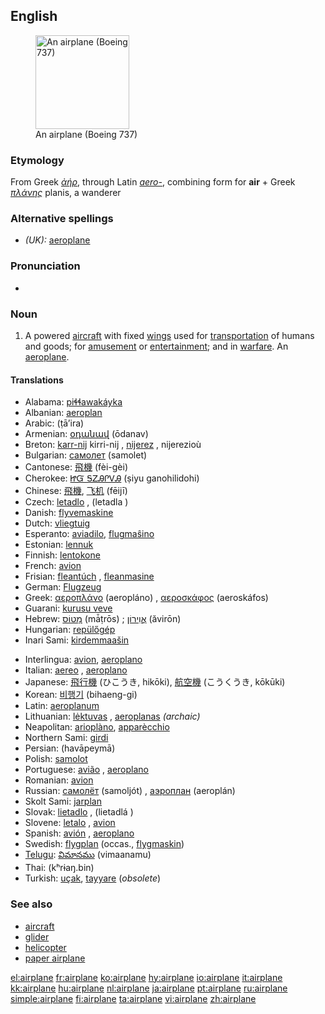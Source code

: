 ==English==
[[Image:Ryanair.arp.750pix.jpg|thumb|right|150px|An airplane (Boeing 737)]]

===Etymology===
From Greek ''[[ἀήρ]]'', through Latin ''[[aero-]]'', combining form for '''air''' + Greek ''[[πλάνης]]'' planis, a wanderer

===Alternative spellings===
*''(UK):'' [[aeroplane]]

===Pronunciation===
*{{audio|en-us-airplane.ogg|Audio (US)}}

===Noun===
{{en-noun}}

# {{US}} A powered [[aircraft]] with fixed [[wing]]s used for [[transportation]] of humans and goods; for [[amusement]] or [[entertainment]]; and in [[warfare]].  An [[aeroplane]].

====Translations====
{{top}}
*Alabama: [[piɬɬawakáyka]]
*Albanian: [[aeroplan]]
*Arabic: {{ARchar|[[طائرة]]}} (ṭā’ira) {{f}}
*Armenian: [[օդանավ]] (ōdanav)
*Breton: [[karr-nij]] {{m}} kirri-nij {{p}}, [[nijerez]] {{f}}, nijerezioù {{p}}
*Bulgarian: [[самолет]] (samolet) {{m}}
*Cantonese: [[飛機]] (fèi-gèi)
*Cherokee: [[ᏥᏳ ᎦᏃᎯᎵᏙᎯ]] (ṣiyu ganohilidohi)
*Chinese: [[飛機]], [[飞机]] (fēijī)
*Czech: [[letadlo]] {{n}}, (letadla {{p}})
*Danish: [[flyvemaskine]]
*Dutch: [[vliegtuig]] {{n}}
*Esperanto: [[aviadilo]], [[flugmaŝino]]
*Estonian: [[lennuk]]
*Finnish: [[lentokone]]
*French: [[avion]] {{m}}
*Frisian: [[fleantúch]] {{n}}, [[fleanmasine]]
*German: [[Flugzeug]] {{n}}
*Greek: [[αεροπλάνο]] (aeropláno) {{n}}, [[αεροσκάφος]] (aeroskáfos) {{n}}
*Guarani: [[kurusu veve]]
*Hebrew: [[מטוס|מָטוֹס]] (mǡṭrōs) {{m}}; [[אוירון|אֲוִירוֹן]] (ăvirōn) {{m}}
*Hungarian: [[repülőgép]]
*Inari Sami: [[kirdemmaašin]]
{{mid}}
*Interlingua: [[avion]], [[aeroplano]]
*Italian: [[aereo]] {{m}}, [[aeroplano]] {{m}}
*Japanese: [[飛行機]] (ひこうき, hikōki), [[航空機]] (こうくうき, kōkūki)
*Korean: [[비행기]] (bihaeng-gi)
*Latin: [[aeroplanum]]
*Lithuanian: [[lėktuvas]] {{m}}, [[aeroplanas]] {{m}} ''(archaic)''
*Neapolitan: [[arioplàno]], [[apparècchio]]
*Northern Sami: [[girdi]]
*Persian: {{FAchar|[[هواپيما|هَواپَيما]]}} (havāpeymā)
*Polish: [[samolot]] {{m}}
*Portuguese: [[avião]] {{m}}, [[aeroplano]] {{m}}
*Romanian: [[avion]] {{m}}
*Russian: [[самолёт]] (samoljót) {{m}}, [[аэроплан]] (aeroplán) {{m}}
*Skolt Sami: [[jarplan]]
*Slovak: [[lietadlo]] {{n}}, (lietadlá {{p}})
*Slovene: [[letalo]] {{n}}, [[avion]] {{m}}
*Spanish: [[avión]] {{m}}, [[aeroplano]] {{m}}
*Swedish: [[flygplan]] (occas., [[flygmaskin]])
*[[Telugu]]: [[విమానము]] (vimaanamu)
*Thai: {{THchar|[[เครื่องบิน]]}} (kʰrɨaŋ.bin)
*Turkish: [[uçak]], [[tayyare]] (''obsolete'')
{{bottom}}

===See also===
*[[aircraft]]
*[[glider]]
*[[helicopter]]
*[[paper airplane]]

[[el:airplane]]
[[fr:airplane]]
[[ko:airplane]]
[[hy:airplane]]
[[io:airplane]]
[[it:airplane]]
[[kk:airplane]]
[[hu:airplane]]
[[nl:airplane]]
[[ja:airplane]]
[[pt:airplane]]
[[ru:airplane]]
[[simple:airplane]]
[[fi:airplane]]
[[ta:airplane]]
[[vi:airplane]]
[[zh:airplane]]